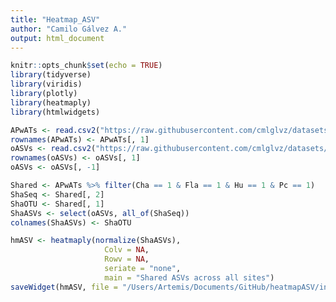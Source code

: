 ```yaml
---
title: "Heatmap_ASV"
author: "Camilo Gálvez A."
output: html_document
---
```


```r
knitr::opts_chunk$set(echo = TRUE)
library(tidyverse)
library(viridis)
library(plotly)
library(heatmaply)
library(htmlwidgets)
```

```r
APwATs <- read.csv2("https://raw.githubusercontent.com/cmlglvz/datasets/master/Data/eAnalisis/APwATs.csv", header = TRUE, sep = ";", dec = ".", skip = 0)
rownames(APwATs) <- APwATs[, 1]
oASVs <- read.csv2("https://raw.githubusercontent.com/cmlglvz/datasets/master/Data/eAnalisis/oASVs.csv", header = TRUE, sep = ";", dec = ".", skip = 0)
rownames(oASVs) <- oASVs[, 1]
oASVs <- oASVs[, -1]
```

```r
Shared <- APwATs %>% filter(Cha == 1 & Fla == 1 & Hu == 1 & Pc == 1)
ShaSeq <- Shared[, 2]
ShaOTU <- Shared[, 1]
ShaASVs <- select(oASVs, all_of(ShaSeq))
colnames(ShaASVs) <- ShaOTU
```

```r
hmASV <- heatmaply(normalize(ShaASVs), 
                     Colv = NA, 
                     Rowv = NA, 
                     seriate = "none", 
                     main = "Shared ASVs across all sites")
saveWidget(hmASV, file = "/Users/Artemis/Documents/GitHub/heatmapASV/index.html")
```

